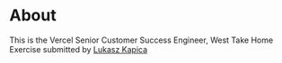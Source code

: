 # About

This is the Vercel Senior Customer Success Engineer, West Take Home Exercise submitted by [Lukasz Kapica](www.linkedin.com/in/lukaszkapica) 
